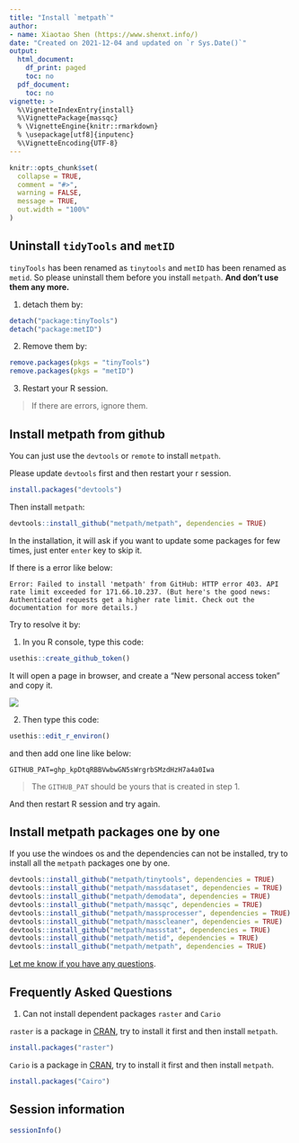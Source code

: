 ```yaml
---
title: "Install `metpath`"
author:
- name: Xiaotao Shen (https://www.shenxt.info/)
date: "Created on 2021-12-04 and updated on `r Sys.Date()`"
output:
  html_document:
    df_print: paged
    toc: no
  pdf_document:
    toc: no
vignette: >
  %\VignetteIndexEntry{install}
  %\VignettePackage{massqc}
  % \VignetteEngine{knitr::rmarkdown}
  % \usepackage[utf8]{inputenc}
  %\VignetteEncoding{UTF-8}
---
```


```r
knitr::opts_chunk$set(
  collapse = TRUE,
  comment = "#>",
  warning = FALSE,
  message = TRUE,
  out.width = "100%"
)
```

## **Uninstall `tidyTools` and `metID`**

`tinyTools` has been renamed as `tinytools` and `metID` has been renamed as `metid`. So please uninstall them before you install `metpath`. **And don't use them any more.**

1. detach them by:

```r
detach("package:tinyTools")
detach("package:metID")
```

2. Remove them by:

```r
remove.packages(pkgs = "tinyTools")
remove.packages(pkgs = "metID")
```

3. Restart your R session. 

> If there are errors, ignore them.

## **Install metpath from github**

You can just use the `devtools` or `remote` to install `metpath`. 

Please update `devtools` first and then restart your r session.

```r
install.packages("devtools")
```

Then install `metpath`:

```r
devtools::install_github("metpath/metpath", dependencies = TRUE)
```

In the installation, it will ask if you want to update some packages for few times, just enter `enter` key to skip it.

If there is a error like below:

```
Error: Failed to install 'metpath' from GitHub: HTTP error 403. API rate limit exceeded for 171.66.10.237. (But here's the good news: Authenticated requests get a higher rate limit. Check out the documentation for more details.)
```

Try to resolve it by:

1. In you R console, type this code:

```r
usethis::create_github_token()
```

It will open a page in browser, and create a "New personal access token" and copy it.

![](../man/figures/Screen Shot 2021-12-24 at 9.28.18 PM.png)

2. Then type this code:

```r
usethis::edit_r_environ()
```

and then add one line like below:

```
GITHUB_PAT=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
```
> The `GITHUB_PAT` should be yours that is created in step 1.

And then restart R session and try again.


## **Install metpath packages one by one**

If you use the windoes os and the dependencies can not be installed, try to install all the `metpath` packages one by one.

```r
devtools::install_github("metpath/tinytools", dependencies = TRUE)
devtools::install_github("metpath/massdataset", dependencies = TRUE)
devtools::install_github("metpath/demodata", dependencies = TRUE)
devtools::install_github("metpath/massqc", dependencies = TRUE)
devtools::install_github("metpath/massprocesser", dependencies = TRUE)
devtools::install_github("metpath/masscleaner", dependencies = TRUE)
devtools::install_github("metpath/massstat", dependencies = TRUE)
devtools::install_github("metpath/metid", dependencies = TRUE)
devtools::install_github("metpath/metpath", dependencies = TRUE)
```

[Let me know if you have any questions](shenxt1990@outlook.com).


## **Frequently Asked Questions**

1. Can not install dependent packages `raster` and `Cario`

`raster` is a package in [CRAN](https://cran.r-project.org/web/packages/raster/index.html), try to install it first and then install `metpath`.

```r
install.packages("raster")
```


`Cario` is a package in [CRAN](https://cran.r-project.org/web/packages/Cairo/index.html), try to install it first and then install `metpath`.

```r
install.packages("Cairo")
```

## **Session information**

```r
sessionInfo()
```


